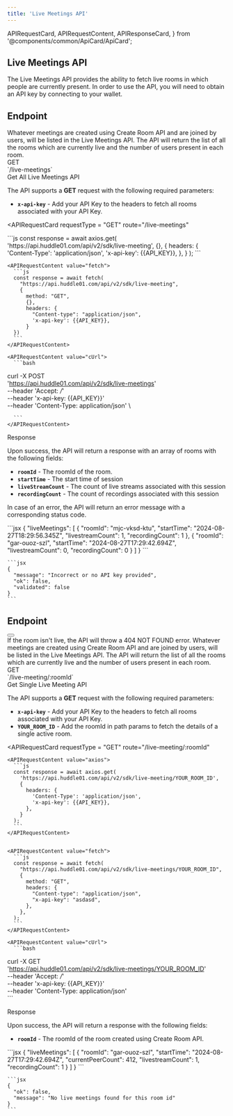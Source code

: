 ```yaml
---
title: 'Live Meetings API'
---
```


  APIRequestCard,
  APIRequestContent,
  APIResponseCard,
} from '@components/common/ApiCard/ApiCard';

## **Live Meetings API**

The Live Meetings API provides the ability to fetch live rooms in which people are currently present.
In order to use the API, you will need to obtain an API key by connecting to your wallet.

## **Endpoint**
<div className="flex justify-between lg:flex-row  flex-col w-full">
  <HighLight className="my-3 w-full">
    <RequestStrip
      method={'GET'}
      url={'https://api.huddle01.com/api/v2/sdk'}
      endpoint={'live-meetings'}
    />
  </HighLight>
</div>


<Paragraph className="mt-5">
 Whatever meetings are created using Create Room API and are joined by users, will be listed in the Live Meetings API. The API will return the list of all the rooms which are currently live and the number of users present in each room.


</Paragraph>

<div className="grid md:grid-cols-2 gap-4 grid-cols-1 mt-10  md:h-[24.5rem]">
<div>
<div className="flex items-center gap-4">
<Pill >GET</Pill>
<div className="text-sm font-normal text-slate-50">`/live-meetings`</div>

</div>

<div className="mt-7 font-mono text-2xl font-bold text-[#f1f5f9]">
  Get All Live Meetings API
</div>

The API supports a **GET** request with the following required parameters:

- **`x-api-key`** - Add your API Key to the headers to fetch all rooms associated with your API Key.

</div>

<APIRequestCard
    requestType = "GET"
    route="/live-meetings"
>

<APIRequestContent value="axios">
      ```js
    const response = await axios.get(
      'https://api.huddle01.com/api/v2/sdk/live-meeting',
      {},
      {
        headers: {
          'Content-Type': 'application/json',
          'x-api-key': {{API_KEY}},
        },
      }
    );
    ```
    </APIRequestContent>

    
    <APIRequestContent value="fetch">
      ```js
      const response = await fetch(
        "https://api.huddle01.com/api/v2/sdk/live-meeting",
        {
          method: "GET",
          {},
          headers: {
            "Content-type": "application/json",
            'x-api-key': {{API_KEY}},
          }
      })
      ```
    </APIRequestContent>

    <APIRequestContent value="cUrl">
      ```bash
curl -X POST \
  'https://api.huddle01.com/api/v2/sdk/live-meetings' \
  --header 'Accept: */*' \
  --header 'x-api-key: {{API_KEY}}' \
  --header 'Content-Type: application/json' \
  
      ```
    </APIRequestContent>
  </APIRequestCard>

</div>

<div className="grid md:grid-cols-2 gap-4 grid-cols-1 mt-10">
<div className="text-start ">

<div className="font-mono text-2xl font-bold text-[#f1f5f9]">Response</div>

Upon success, the API will return a response with an array of rooms with the following fields:

- **`roomId`** - The roomId of the room.
- **`startTime`** - The start time of session
- **`liveStreamCount`** - The count of live streams associated with this session
- **`recordingCount`** - The count of recordings associated with this session


In case of an error, the API will return an error message with a corresponding status code.

</div>

<APIResponseCard>
  <APIRequestContent value="Success">
      ```jsx
      {
        "liveMeetings": [
          {
            "roomId": "mjc-vksd-ktu",
            "startTime": "2024-08-27T18:29:56.345Z",
            "livestreamCount": 1,
            "recordingCount": 1
          },
          {
            "roomId": "gar-ouoz-szl",
            "startTime": "2024-08-27T17:29:42.694Z",
            "livestreamCount": 0,
            "recordingCount": 0
          }
        ]
      }
      ```
  </APIRequestContent>

  <APIRequestContent value="Error">

    ```jsx
    {
      "message": "Incorrect or no API key provided",
      "ok": false,
      "validated": false
    }
    ```

  </APIRequestContent>
</APIResponseCard>

</div>


## **Endpoint**
<div className="flex justify-between">
  <HighLight className="my-3 w-3/4">
    <RequestStrip
      method={'GET'}
      url={'https://api.huddle01.com/api/v2/sdk'}
      endpoint={'live-meeting/YOUR_ROOM_ID'}
    />
  </HighLight>
  <Button
    variant="primary"
    url="/api-keys"
    text="Get your API Key"
    isRouting
    className=" my-2 w-auto px-8"
  />
</div>

<Callout>
  If the room isn't live, the API will throw a 404 NOT FOUND error.
</Callout>

<Paragraph className="mt-5">
 Whatever meetings are created using Create Room API and are joined by users, will be listed in the Live Meetings API. The API will return the list of all the rooms which are currently live and the number of users present in each room.


</Paragraph>

<div className="grid md:grid-cols-2 gap-4 grid-cols-1 mt-10  md:h-[24.5rem]">
<div>
<div className="flex items-center gap-4">
<Pill >GET</Pill>
<div className="text-sm font-normal text-slate-50">`/live-meeting/:roomId`</div>

</div>

<div className="mt-7 font-mono text-2xl font-bold text-[#f1f5f9]">
  Get Single Live Meeting API
</div>

The API supports a **GET** request with the following required parameters:

- **`x-api-key`** - Add your API Key to the headers to fetch all rooms associated with your API Key.
- **`YOUR_ROOM_ID`** - Add the roomId in path params to fetch the details of a single active room.


</div>

<APIRequestCard
    requestType = "GET"
    route="/live-meeting/:roomId"
>

    <APIRequestContent value="axios">
      ```js
      const response = await axios.get(
        'https://api.huddle01.com/api/v2/sdk/live-meeting/YOUR_ROOM_ID',
        {
          headers: {
            'Content-Type': 'application/json',
            'x-api-key': {{API_KEY}},
          },
        }
      );
      ```
    </APIRequestContent>

    
    <APIRequestContent value="fetch">
      ```js
      const response = await fetch(
        "https://api.huddle01.com/api/v2/sdk/live-meetings/YOUR_ROOM_ID",
        {
          method: "GET",
          headers: {
            "Content-type": "application/json",
            "x-api-key": "asdasd",
          },
        },
      );
      ```
    </APIRequestContent>

    <APIRequestContent value="cUrl">
      ```bash
curl -X GET \
  'https://api.huddle01.com/api/v2/sdk/live-meetings/YOUR_ROOM_ID' \
  --header 'Accept: */*' \
  --header 'x-api-key: {{API_KEY}}' \
  --header 'Content-Type: application/json' \
      ```
    </APIRequestContent>
  </APIRequestCard>

</div>

<div className="grid md:grid-cols-2 gap-4 grid-cols-1 mt-10">
<div className="text-start ">

<div className="font-mono text-2xl font-bold text-[#f1f5f9]">Response</div>

Upon success, the API will return a response with the following fields:

- **`roomId`** - The roomId of the room created using Create Room API.


</div>

<APIResponseCard>
  <APIRequestContent value="Success">
    ```jsx
    {
      "liveMeetings": [
        {
            "roomId": "gar-ouoz-szl",
            "startTime": "2024-08-27T17:29:42.694Z",
            "currentPeerCount": 412,
            "livestreamCount": 1,
            "recordingCount": 1
        }
      ]
    }
    ```
  </APIRequestContent>

  <APIRequestContent value="Error">

    ```jsx
    {
      "ok": false,
      "message": "No live meetings found for this room id"
    }
    ```

  </APIRequestContent>
</APIResponseCard>

</div>

